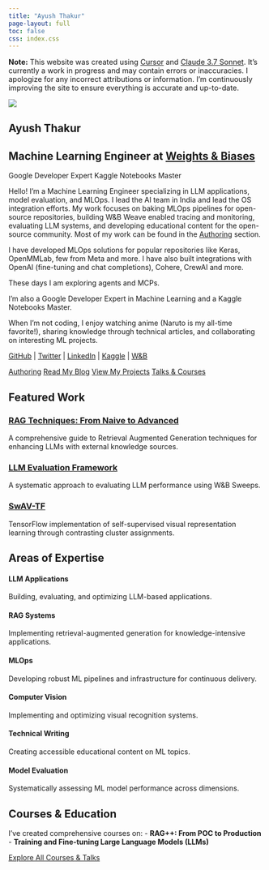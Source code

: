 ```yaml
---
title: "Ayush Thakur"
page-layout: full
toc: false
css: index.css
---
```


::: {.alert .alert-info .mb-4 style="font-size: 0.9rem;"}
**Note:** This website was created using [Cursor](https://cursor.sh/){target="_blank"} and [Claude 3.7 Sonnet](https://anthropic.com/claude){target="_blank"}. It's currently a work in progress and may contain errors or inaccuracies. I apologize for any incorrect attributions or information. I'm continuously improving the site to ensure everything is accurate and up-to-date.
:::

::: {.home-container}
::: {.profile-section}
::: {.profile-image}
![](profile.jpg)
:::

::: {.profile-content}
# Ayush Thakur {.profile-name}

## Machine Learning Engineer at [Weights & Biases](https://wandb.ai/){target="_blank"} {.profile-title}

::: {.profile-badges}
<span class="badge">Google Developer Expert</span>
<span class="badge">Kaggle Notebooks Master</span>
:::

::: {.profile-bio}
Hello! I'm a Machine Learning Engineer specializing in LLM applications, model evaluation, and MLOps. I lead the AI team in India and lead the OS integration efforts. My work focuses on baking MLOps pipelines for open-source repositories, building W&B Weave enabled tracing and monitoring, evaluating LLM systems, and developing educational content for the open-source community. Most of my work can be found in the [Authoring](/authoring/){target="_blank"} section.

I have developed MLOps solutions for popular repositories like Keras, OpenMMLab, few from Meta and more. I have also built integrations with OpenAI (fine-tuning and chat completions), Cohere, CrewAI and more.

These days I am exploring agents and MCPs. 

I'm also a Google Developer Expert in Machine Learning and a Kaggle Notebooks Master.

When I'm not coding, I enjoy watching anime (Naruto is my all-time favorite!), sharing knowledge through technical articles, and collaborating on interesting ML projects.
:::

::: {.profile-links}
[GitHub](https://github.com/ayulockin){target="_blank"} | 
[Twitter](https://x.com/ayushthakur0){target="_blank"} | 
[LinkedIn](https://www.linkedin.com/in/ayush-thakur-731914149/){target="_blank"} | 
[Kaggle](https://www.kaggle.com/ayuraj){target="_blank"} | 
[W&B](https://wandb.ai/ayush-thakur){target="_blank"}
:::

::: {.profile-buttons}
[Authoring](/authoring/){.btn-action .btn .btn-primary role="button" target="_blank"}
[Read My Blog](/blog/){.btn-action-primary .btn-action .btn .btn-success role="button" target="_blank"}
[View My Projects](/projects/){.btn-action .btn .btn-info role="button" target="_blank"}
[Talks & Courses](/talks/){.btn-action .btn .btn-secondary role="button" target="_blank"}
:::
:::
:::

::: {.highlights-section}
## Featured Work {.section-heading}

::: {.highlights-container}
::: {.highlight-card}
### [RAG Techniques: From Naive to Advanced](https://wandb.ai/site/articles/rag-techniques/){target="_blank"}
A comprehensive guide to Retrieval Augmented Generation techniques for enhancing LLMs with external knowledge sources.
:::

::: {.highlight-card}
### [LLM Evaluation Framework](https://github.com/ayulockin/llm-eval-sweep){target="_blank"}
A systematic approach to evaluating LLM performance using W&B Sweeps.
:::

::: {.highlight-card}
### [SwAV-TF](https://github.com/ayulockin/SwAV-TF){target="_blank"}
TensorFlow implementation of self-supervised visual representation learning through contrasting cluster assignments.
:::
:::
:::

::: {.expertise-section}
## Areas of Expertise {.section-heading}

::: {.expertise-grid}
::: {.expertise-item}
#### LLM Applications
Building, evaluating, and optimizing LLM-based applications.
:::

::: {.expertise-item}
#### RAG Systems
Implementing retrieval-augmented generation for knowledge-intensive applications.
:::

::: {.expertise-item}
#### MLOps
Developing robust ML pipelines and infrastructure for continuous delivery.
:::

::: {.expertise-item}
#### Computer Vision
Implementing and optimizing visual recognition systems.
:::

::: {.expertise-item}
#### Technical Writing
Creating accessible educational content on ML topics.
:::

::: {.expertise-item}
#### Model Evaluation
Systematically assessing ML model performance across dimensions.
:::
:::
:::

::: {.courses-section}
## Courses & Education {.section-heading}

I've created comprehensive courses on:
- **RAG++: From POC to Production**
- **Training and Fine-tuning Large Language Models (LLMs)**

[Explore All Courses & Talks](/talks/){.explore-link target="_blank"}
:::
:::

